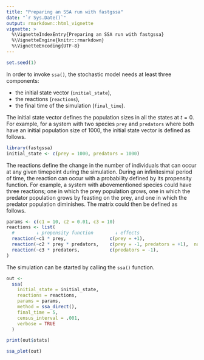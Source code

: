 ```yaml
---
title: "Preparing an SSA run with fastgssa"
date: "`r Sys.Date()`"
output: rmarkdown::html_vignette
vignette: >
  %\VignetteIndexEntry{Preparing an SSA run with fastgssa}
  %\VignetteEngine{knitr::rmarkdown}
  %\VignetteEncoding{UTF-8}
---
```


<!-- github markdown built using 
rmarkdown::render("vignettes/preparing_a_run.Rmd", output_format = "github_document")
-->


```r
set.seed(1)
```


In order to invoke `ssa()`, the stochastic model needs at least three components:

* the initial state vector (`initial_state`),
* the reactions (`reactions`),
* the final time of the simulation (`final_time`).

The initial state vector defines the population sizes in all the states
at $t = 0$. For example, for a system with two species `prey` and `predators`
where both have an initial population size of 1000, the initial state vector
is defined as follows.
```r
library(fastgssa)
initial_state <- c(prey = 1000, predators = 1000)
```

The reactions define the change in the number of individuals that can 
occur at any given timepoint during the simulation.
During an infinitesimal period of time, the reaction can occur with a 
probability defined by its propensity function.
For example, a system with abovementioned species could have three reactions;
one in which the prey population grows, one in which the predator
population grows by feasting on the prey, and one in which the predator
population diminishes. The matrix could then be defined as follows.
```r
params <- c(c1 = 10, c2 = 0.01, c3 = 10)
reactions <- list(
  #        ↓ propensity function        ↓ effects                          ↓ name for reaction
  reaction(~c1 * prey,                c(prey = +1),                    name = "prey_up"),
  reaction(~c2 * prey * predators,    c(prey = -1, predators = +1),  name = "predation"),
  reaction(~c3 * predators,           c(predators = -1),               name = "pred_down")
)
```

The simulation can be started by calling the `ssa()` function.
```r
out <- 
  ssa(
    initial_state = initial_state,
    reactions = reactions,
    params = params,
    method = ssa_direct(),
    final_time = 5,
    census_interval = .001,
    verbose = TRUE
  )
```

```r
print(out$stats)
```

```r
ssa_plot(out)
```

